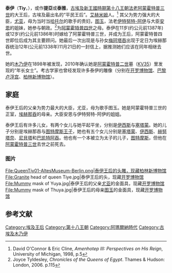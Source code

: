 {{expand|time=2014-04-13T19:34:32+00:00}}
{{infobox monarch
|name=泰伊王后
|alt=泰伊王后
|image=Colossal Amenhotep III statue.jpg
|caption=阿蒙霍特普三世（左），[[赫努塔奈|赫努塔奈]]公主（中），与泰伊王后（右），现藏[[开罗博物馆|开罗博物馆]]的大厅
| birth_date  = 公元前1398年
| birth_place = [[艾赫米姆|艾赫米姆]]
| death_date  = 公元前1338年11月21日之后
| death_place = [[底比斯|底比斯]]或[[艾赫米姆|艾赫米姆]]
| spouse         = [[阿蒙霍特普三世|阿蒙霍特普三世]]
|  father           = [[由亚|尤亚]]
|  mother         =[[图玉|图玉]]
}}
{{Hiero|泰伊|<hiero><-U33-i-i-Z4-B7-></hiero>|trans=|align=right|époque=nk}}
'''泰伊'''（'''Tiy'''，{{bd|前1398年||前1338年|11月21日之後}}），或作'''提亞'''或'''泰雅'''，[[古埃及|古埃及]][[新王國時期|新王國時期]][[第十八王朝|第十八王朝]][[法老|法老]][[阿蒙霍特普三世|阿蒙霍特普三世]]的大王后，古埃及最出名的“平民王后”。[[艾赫米姆|艾赫米姆]]人。<ref>David O'Connor & Eric Cline, ''Amenhotep III: Perspectives on His Reign'', University of Michigan, 1998, p.5</ref> 其父为势力强大的大臣，[[由亚|尤亚]]，母为当时当[[哈托尔|哈托尔]]的歌手的贵妇，[[图玉|图玉]]，法老[[伊特努特-阿伊|伊特努特-阿伊]]与大臣[[安恩|安恩]]的姐妹，她参与朝政。<ref>Joyce Tyldesley, ''Chronicles of the Queens of Egypt''. Thames & Hudson: London, 2006. p.115</ref>为[[阿蒙霍特普四世|阿蒙霍特普四世]]之母。泰伊在11岁(约公元前1387年)或12岁(约公元前1386年)时嫁给了阿蒙霍特普三世，并成为王后，阿蒙霍特普四世即位后成为其主要顾问。她最后一次出现是与孙女[[梅珂塔吞|梅珂塔吞]]出现于定日为埃赫那吞统治12年(公元前1338年)11月21日的一封信上，据推测她们应该在同年相继去世。

她的[[木乃伊|木乃伊]]在1898年被发现，2010年确认她是[[阿蒙霍特普二世|阿蒙霍特普二世]]墓（[[KV35|KV35]]）里发现的“年长女士”。考古学家也曾经发现许多泰伊的雕像（分别在[[开罗博物馆|开罗博物馆]]、[[巴黎卢浮宫|巴黎卢浮宫]]、[[柏林新博物馆|柏林新博物馆]]）。

==家庭==
泰伊王后的父亲为势力最大的大臣，尤亚，母为歌手图玉。她是阿蒙霍特普三世的正室，[[埃赫那吞|埃赫那吞]]的母亲。大臣安恩与伊特努特-阿伊的姐姐。

泰伊王后有许多儿女，有两个女儿与她平起平坐，分别是[[伊西斯_(阿蒙霍特普三世之女)|伊西斯]]与[[塞塔蒙|塞塔蒙]]。她的儿子分别是埃赫那吞与[[图特摩斯王子|图特摩斯王子]]，她也有五个女儿分别是[[塞塔蒙|塞塔蒙]]、[[伊西斯(阿蒙霍特普三世之女)|伊西斯]]、[[赫努塔奈|赫努塔奈]]、[[尼貝塔|尼貝塔]]和[[巴凯特阿吞|巴凯特阿吞]]。他也有一个本被立为太子的儿子，[[图特摩斯(阿蒙霍特普三世之子)|图特摩斯]]，但他在[[阿蒙霍特普三世|阿蒙霍特普三世]]去世之前死去。

=== 图片 ===

<gallery>
File:QueenTiy01-AltesMuseum-Berlin.png|泰伊王后的头雕，现藏[[柏林新博物馆|柏林新博物馆]]
File:Granite head of queen Tiye.jpg|泰伊王后的头，现藏[[开罗博物馆|开罗博物馆]]
File:Mummy mask of Yuya.jpg|泰伊王后的父亲[[由亚|尤亚]]的金面具，现藏[[开罗博物馆|开罗博物馆]]
File:Mummy mask of Thuya.jpg|泰伊王后的母亲[[图玉|图玉]]的金面具，现藏[[开罗博物馆|开罗博物馆]]
</gallery>

==参考文献==
{{Reflist|2}}

{{Commonscat|Tiye}}
{{著名埃及統治者}}
{{Authority control}}
[[Category:埃及王后|Category:埃及王后]]
[[Category:第十八王朝|Category:第十八王朝]]
[[Category:阿瑪爾納時代|Category:阿瑪爾納時代]]
[[Category:古埃及木乃伊|Category:古埃及木乃伊]]